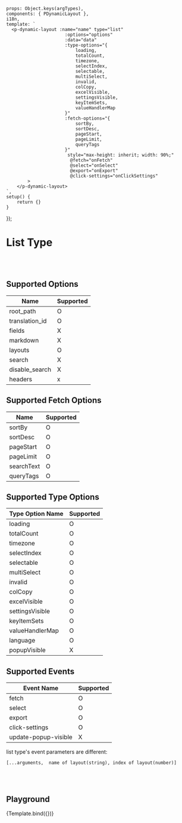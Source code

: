 




<Meta title='Data Display/Dynamic/Dynamic Layout/- List'
      argTypes={getDynamicLayoutListArgTypes()}
/>

    props: Object.keys(argTypes),
    components: { PDynamicLayout },
    i18n,
    template: `
      <p-dynamic-layout :name="name" type="list"
                          :options="options"
                          :data="data"
                          :type-options="{
                              loading,
                              totalCount,
                              timezone,
                              selectIndex,
                              selectable,
                              multiSelect,
                              invalid,
                              colCopy,
                              excelVisible,
                              settingsVisible,
                              keyItemSets,
                              valueHandlerMap
                          }"
                          :fetch-options="{
                              sortBy,
                              sortDesc,
                              pageStart,
                              pageLimit,
                              queryTags
                          }"
                           style="max-height: inherit; width: 90%;"
                            @fetch="onFetch"
                            @select="onSelect"
                            @export="onExport"
                            @click-settings="onClickSettings"
            >
        </p-dynamic-layout>
    `,
    setup() {
        return {}
    }
});


# List Type
<br/>
<br/>

## Supported Options

| Name | Supported |
| ---- | ----------- |
| root_path | O |
| translation_id | O |
| fields | X |
| markdown | X |
| layouts | O |
| search | X |
| disable_search | X |
| headers | x |


## Supported Fetch Options

| Name | Supported |
| ---- | ---- |
| sortBy | O |
| sortDesc | O |
| pageStart | O |
| pageLimit | O |
| searchText | O |
| queryTags | O |


## Supported Type Options

| Type Option Name | Supported |
| ---- | ---- |
| loading | O |
| totalCount | O |
| timezone | O |
| selectIndex | O |
| selectable | O |
| multiSelect | O |
| invalid | O |
| colCopy | O |
| excelVisible | O |
| settingsVisible | O |
| keyItemSets | O |
| valueHandlerMap | O |
| language | O |
| popupVisible | X |


## Supported Events

| Event Name | Supported |
| ---------- | ----------- |
| fetch | O |
| select | O |
| export | O |
| click-settings | O |
| update-popup-visible | X |

list type's event parameters are different: <br/>

`[...arguments,  name of layout(string), index of layout(number)]`


<br/>
<br/>

## Playground

<Canvas>
    <Story name="Playground">
        {Template.bind({})}
    </Story>
</Canvas>

<ArgsTable story="Playground"/>

<br/>
<br/>
